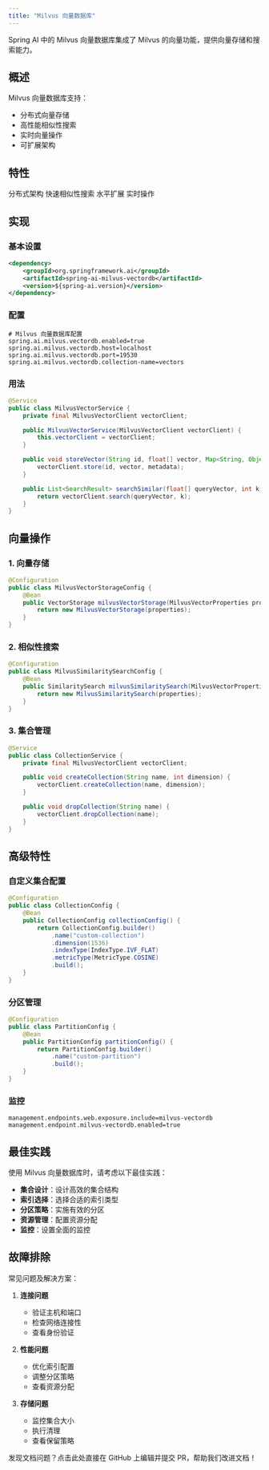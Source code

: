 ```yaml
---
title: "Milvus 向量数据库"
---
```


Spring AI 中的 Milvus 向量数据库集成了 Milvus 的向量功能，提供向量存储和搜索能力。

## 概述

Milvus 向量数据库支持：
- 分布式向量存储
- 高性能相似性搜索
- 实时向量操作
- 可扩展架构

## 特性

<CardGroup cols={2}>
  <Card title="分布式" icon="network-wired">
    分布式架构
  </Card>
  <Card title="高性能" icon="tachometer-alt">
    快速相似性搜索
  </Card>
  <Card title="可扩展性" icon="arrows-up-down-left-right">
    水平扩展
  </Card>
  <Card title="实时" icon="clock">
    实时操作
  </Card>
</CardGroup>

## 实现

### 基本设置

```xml
<dependency>
    <groupId>org.springframework.ai</groupId>
    <artifactId>spring-ai-milvus-vectordb</artifactId>
    <version>${spring-ai.version}</version>
</dependency>
```

### 配置

```properties
# Milvus 向量数据库配置
spring.ai.milvus.vectordb.enabled=true
spring.ai.milvus.vectordb.host=localhost
spring.ai.milvus.vectordb.port=19530
spring.ai.milvus.vectordb.collection-name=vectors
```

### 用法

```java
@Service
public class MilvusVectorService {
    private final MilvusVectorClient vectorClient;

    public MilvusVectorService(MilvusVectorClient vectorClient) {
        this.vectorClient = vectorClient;
    }

    public void storeVector(String id, float[] vector, Map<String, Object> metadata) {
        vectorClient.store(id, vector, metadata);
    }

    public List<SearchResult> searchSimilar(float[] queryVector, int k) {
        return vectorClient.search(queryVector, k);
    }
}
```

## 向量操作

### 1. 向量存储

```java
@Configuration
public class MilvusVectorStorageConfig {
    @Bean
    public VectorStorage milvusVectorStorage(MilvusVectorProperties properties) {
        return new MilvusVectorStorage(properties);
    }
}
```

### 2. 相似性搜索

```java
@Configuration
public class MilvusSimilaritySearchConfig {
    @Bean
    public SimilaritySearch milvusSimilaritySearch(MilvusVectorProperties properties) {
        return new MilvusSimilaritySearch(properties);
    }
}
```

### 3. 集合管理

```java
@Service
public class CollectionService {
    private final MilvusVectorClient vectorClient;

    public void createCollection(String name, int dimension) {
        vectorClient.createCollection(name, dimension);
    }

    public void dropCollection(String name) {
        vectorClient.dropCollection(name);
    }
}
```

## 高级特性

### 自定义集合配置

```java
@Configuration
public class CollectionConfig {
    @Bean
    public CollectionConfig collectionConfig() {
        return CollectionConfig.builder()
            .name("custom-collection")
            .dimension(1536)
            .indexType(IndexType.IVF_FLAT)
            .metricType(MetricType.COSINE)
            .build();
    }
}
```

### 分区管理

```java
@Configuration
public class PartitionConfig {
    @Bean
    public PartitionConfig partitionConfig() {
        return PartitionConfig.builder()
            .name("custom-partition")
            .build();
    }
}
```

### 监控

```properties
management.endpoints.web.exposure.include=milvus-vectordb
management.endpoint.milvus-vectordb.enabled=true
```

## 最佳实践

<Note>
使用 Milvus 向量数据库时，请考虑以下最佳实践：
</Note>

- **集合设计**：设计高效的集合结构
- **索引选择**：选择合适的索引类型
- **分区策略**：实施有效的分区
- **资源管理**：配置资源分配
- **监控**：设置全面的监控

## 故障排除

常见问题及解决方案：

1. **连接问题**
   - 验证主机和端口
   - 检查网络连接性
   - 查看身份验证

2. **性能问题**
   - 优化索引配置
   - 调整分区策略
   - 查看资源分配

3. **存储问题**
   - 监控集合大小
   - 执行清理
   - 查看保留策略 

<Card title="文档有误？请协助编辑" icon="pencil" href="https://github.com/javaai-pig4cloud-com/javaai-docs/edit/main/spring-ai/api/vectordbs/milvus.mdx">
  发现文档问题？点击此处直接在 GitHub 上编辑并提交 PR，帮助我们改进文档！
</Card>
